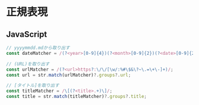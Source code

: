 # 正規表現
## JavaScript

```JavaScript
// yyyymmdd.mdから取り出す
const dateMatcher = /(?<year>[0-9]{4})(?<month>[0-9]{2})(?<date>[0-9]{2}).md/;

// (URL)を取り出す
const urlMatcher = /(?<url>https?:\/\/[\w/:%#\$&\?~\.=\+\-]+)/;
const url = str.match(urlMatcher)?.groups?.url;

// [タイトル]を取り出す
const titleMatcher = /\[(?<title>.+)\]/;
const title = str.match(titleMatcher)?.groups?.title;
```
